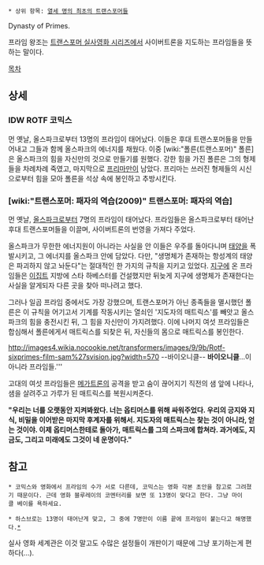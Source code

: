  * 상위 항목: [[열세 명의 최초의 트랜스포머들]]
 
Dynasty of Primes.
 

프라임 왕조는 [[트랜스포머 실사영화 시리즈]]에서 사이버트론을 지도하는 프라임들을 뜻하는 말이다.

[[목차]]

== 상세 ==
=== IDW ROTF 코믹스 ===
먼 옛날, 올스파크로부터 13명의 프라임이 태어났다. 이들은 후대 트랜스포머들을 만들어내고 그들과 함께 올스파크의 에너지를 채웠다. 이중 [wiki:"폴른(트랜스포머)" 폴른]은 올스파크의 힘을 자신만의 것으로 만들기를 원했다. 강한 힘을 가진 폴른은 그의 형제들을 차례차례 죽였고, 마지막으로 [[프리마]]만이 남았다. 프리마는 쓰러진 형제들의 시신으로부터 힘을 모아 폴른을 석상 속에 봉인하고 추방시킨다.

=== [wiki:"트랜스포머: 패자의 역습(2009)" 트랜스포머: 패자의 역습] ===
먼 옛날, [[올스파크]]로부터 7명의 프라임이 태어났다. 프라임들은 올스파크로부터 태어난 후대 트랜스포머들을 이끌며, 사이버트론의 번영을 가져다 주었다.

올스파크가 무한한 에너지원이 아니라는 사실을 안 이들은 우주를 돌아다니며 [[태양]]을 폭발시키고, 그 에너지를 올스파크 안에 담았다. 다만, "생명체가 존재하는 항성계의 태양은 파괴하지 않고 놔둔다"는 절대적인 한 가지의 규칙을 지키고 있었다. [[지구]]에 온 프라임들은 [[이집트]] 지방에 스타 하베스터를 건설했지만 뒤늦게 지구에 생명체가 존재한다는 사실을 알게되자 다른 곳을 찾아 떠나려고 했다. 

그러나 일곱 프라임 중에서도 가장 강했으며, 트랜스포머가 아닌 종족들을 멸시했던 폴른은 이 규칙을 어기고서 기계를 작동시키는 열쇠인 '지도자의 매트릭스'를 빼앗고 올스파크의 힘을 충전시킨 뒤, 그 힘을 자신만이 가지려했다. 이에 나머지 여섯 프라임들은 합심해서 폴른에게서 매트릭스를 되찾은 뒤, 자신들의 몸으로 매트릭스를 봉인한다.

http://images4.wikia.nocookie.net/transformers/images/9/9b/Rotf-sixprimes-film-sam%27svision.jpg?width=570
--바이오니클--
'''바이오니클'''...이 아니라 프라임들.'''

고대의 여섯 프라임들은 [[메가트론]]의 공격을 받고 숨이 끊어지기 직전의 샘 앞에 나타나, 샘을 살려주고 가루가 된 매트릭스를 복원시켜준다.

'''"우리는 너를 오랫동안 지켜봐왔다. 너는 옵티머스를 위해 싸워주었다. 우리의 긍지와 지식, 비밀을 이어받은 마지막 후계자를 위해서. 지도자의 매트릭스는 찾는 것이 아니라, 얻는 것이야. 이제 옵티머스한테로 돌아가, 매트릭스를 그의 스파크에 합쳐라. 과거에도, 지금도, 그리고 미래에도 그것이 네 운명이다."'''

== 참고 ==
 * 코믹스와 영화에서 프라임의 수가 서로 다른데, 코믹스는 영화 각본 초안을 참고로 그려졌기 때문이다. 근데 영화 블루레이의 코멘터리를 보면 또 13명이 맞다고 한다. 그냥 마이클 베이를 욕하세요. 

 * 하스브로는 13명이 태어난게 맞고, 그 중에 7명만이 이름 끝에 프라임이 붙는다고 해명했다.[http://www.allspark.com/forums/index.php?s=b5f81465b12c1160b7d88992dab2452a&showtopic=63609&st=0&p=1367057&#entry1367057 *]

실사 영화 세계관은 이것 말고도 수많은 설정들이 개판이기 때문에 그냥 포기하는게 편하다(…).
